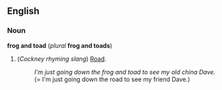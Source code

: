 ==English==
===Noun===
'''frog and toad''' (''plural'' '''frog and toads''')

# (''Cockney rhyming slang'') [[Road]].
#:''I'm just going down the frog and toad to see my old china Dave.'' (= I'm just going down the road to see my friend Dave.)